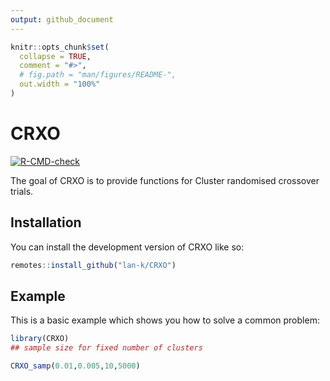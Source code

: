 ```yaml
---
output: github_document
---
```


<!-- README.md is generated from README.Rmd. Please edit that file -->

```r
knitr::opts_chunk$set(
  collapse = TRUE,
  comment = "#>",
  # fig.path = "man/figures/README-",
  out.width = "100%"
)
```

# CRXO

<!-- badges: start -->
[![R-CMD-check](https://github.com/lan-k/CRXO/actions/workflows/R-CMD-check.yaml/badge.svg)](https://github.com/lan-k/CRXO/actions/workflows/R-CMD-check.yaml)
<!-- badges: end -->

The goal of CRXO is to provide functions for Cluster randomised crossover trials.

## Installation

You can install the development version of CRXO like so:

``` r
remotes::install_github("lan-k/CRXO")
```

## Example

This is a basic example which shows you how to solve a common problem:

```r
library(CRXO)
## sample size for fixed number of clusters

CRXO_samp(0.01,0.005,10,5000)


```


